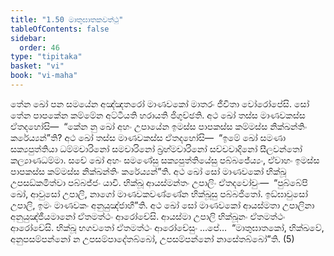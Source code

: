 ```yaml
---
title: "1.50 මාතුඝාතකවත්ථු"
tableOfContents: false
sidebar:
  order: 46
type: "tipitaka"
basket: "vi"
book: "vi-maha"
---
```



<DynamicBreadcrumb />

<Division number="112" book="vi-maha">

<Paragraph number="486" book="vi-maha">
තේන ඛෝ පන සමයේන අඤ්ඤතරෝ මාණවකෝ මාතරං ජීවිතා වෝරෝපේසි. සෝ තේන පාපකේන කම්මේන අට්ටීයති හරායති ජිගුච්ඡති. අථ ඛෝ තස්ස මාණවකස්ස ඒතදහෝසි—  “කේන නු ඛෝ අහං උපායේන ඉමස්ස පාපකස්ස කම්මස්ස නික්ඛන්තිං කරේය්‍යන්”ති? අථ ඛෝ තස්ස මාණවකස්ස ඒතදහෝසි—  “ඉමේ ඛෝ සමණා සක්‍යපුත්තියා ධම්මචාරිනෝ සමචාරිනෝ බ්‍රහ්මචාරිනෝ සච්චවාදිනෝ සීලවන්තෝ කල්‍යාණධම්මා. සචේ ඛෝ අහං සමණේසු සක්‍යපුත්තියේසු පබ්බජේය්‍යං, ඒවාහං ඉමස්ස පාපකස්ස කම්මස්ස නික්ඛන්තිං කරේය්‍යන්”ති. අථ ඛෝ සෝ මාණවකෝ භික්ඛූ උපසඞ්කමිත්වා පබ්බජ්ජං යාචි. භික්ඛූ ආයස්මන්තං උපාලිං ඒතදවෝචුං—  “පුබ්බේපි ඛෝ, ආවුසෝ උපාලි, නාගෝ මාණවකවණ්ණේන භික්ඛූසු පබ්බජිතෝ. ඉඞ්ඝාවුසෝ උපාලි, ඉමං මාණවකං අනුයුඤ්ජාහී”ති. අථ ඛෝ සෝ මාණවකෝ ආයස්මතා උපාලිනා අනුයුඤ්ජීයමානෝ ඒතමත්ථං ආරෝචේසි. ආයස්මා උපාලි භික්ඛූනං ඒතමත්ථං ආරෝචේසි. භික්ඛූ භගවතෝ ඒතමත්ථං ආරෝචේසුං …පේ…  “මාතුඝාතකෝ, භික්ඛවේ, අනුපසම්පන්නෝ න උපසම්පාදේතබ්බෝ, උපසම්පන්නෝ නාසේතබ්බෝ”ති. (5)
</Paragraph>
</Division>